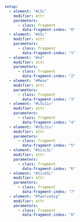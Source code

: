 ```yaml { .animate src="img/SixSigma.svg"}
setup:
  - element: "#LSL"
    modifier: attr
    parameters:
      - class: fragment
        data-fragment-index: "0"
  - element: "#USL"
    modifier: attr
    parameters:
      - class: fragment
        data-fragment-index: "1"
  - element: "#nd"
    modifier: attr
    parameters:
      - class: fragment
        data-fragment-index: "2"        
  - element: "#Mean"
    modifier: attr
    parameters:
      - class: fragment
        data-fragment-index: "3"
  - element: "#LSLSix"
    modifier: attr
    parameters:
      - class: fragment
        data-fragment-index: "4"
  - element: "#USLSix"
    modifier: attr
    parameters:
      - class: fragment
        data-fragment-index: "5"
  - element: "#SixLSL"
    modifier: attr
    parameters:
      - class: fragment
        data-fragment-index: "6"
  - element: "#SixUSL"
    modifier: attr
    parameters:
      - class: fragment
        data-fragment-index: "7"
  - element: "#TwelveSig"
    modifier: attr
    parameters:
      - class: fragment
        data-fragment-index: "8"        
```